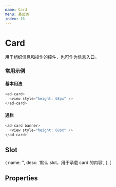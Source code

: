 ```yaml
---
name: Card
menu: 基础类
index: 16
---
```



# Card

用于组织信息和操作的控件，也可作为信息入口。

### 常用示例

#### 基本用法

```javascript
<ad-card>
  <view style="height: 68px" />
</ad-card>
```

#### 通栏

```javascript
<ad-card banner>
  <view style="height: 68px" />
</ad-card>
```

## Slot

  {
    name: '',
    desc: '默认 slot，用于承载 card 的内容',
  },
]

<Table
  columnsResizable
  dataSource={slots}
  columns={[
    {
      dataIndex: 'name',
      title: 'name',
    },
    {
      dataIndex: 'desc',
      title: '描述',
    },
  ]}
/>

## Properties

